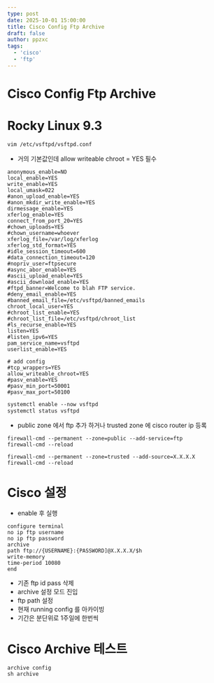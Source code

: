 ```yaml
---
type: post
date: 2025-10-01 15:00:00
title: Cisco Config Ftp Archive
draft: false
author: ppzxc
tags:
  - 'cisco'
  - 'ftp'
---
```


# Cisco Config Ftp Archive

# Rocky Linux 9.3

```makefile
vim /etc/vsftpd/vsftpd.conf
```

- 거의 기본값인데 allow writeable chroot = YES 필수

```
anonymous_enable=NO
local_enable=YES
write_enable=YES
local_umask=022
#anon_upload_enable=YES
#anon_mkdir_write_enable=YES
dirmessage_enable=YES
xferlog_enable=YES
connect_from_port_20=YES
#chown_uploads=YES
#chown_username=whoever
xferlog_file=/var/log/xferlog
xferlog_std_format=YES
#idle_session_timeout=600
#data_connection_timeout=120
#nopriv_user=ftpsecure
#async_abor_enable=YES
#ascii_upload_enable=YES
#ascii_download_enable=YES
#ftpd_banner=Welcome to blah FTP service.
#deny_email_enable=YES
#banned_email_file=/etc/vsftpd/banned_emails
chroot_local_user=YES
#chroot_list_enable=YES
#chroot_list_file=/etc/vsftpd/chroot_list
#ls_recurse_enable=YES
listen=YES
#listen_ipv6=YES
pam_service_name=vsftpd
userlist_enable=YES

# add config
#tcp_wrappers=YES
allow_writeable_chroot=YES
#pasv_enable=YES
#pasv_min_port=50001
#pasv_max_port=50100
```

```makefile
systemctl enable --now vsftpd
systemctl status vsftpd
```

- public zone 에서 ftp 추가 하거나 trusted zone 에 cisco router ip 등록

```
firewall-cmd --permanent --zone=public --add-service=ftp
firewall-cmd --reload
```

```
firewall-cmd --permanent --zone=trusted --add-source=X.X.X.X
firewall-cmd --reload
```

# Cisco 설정

- enable 후 실행

```
configure terminal
no ip ftp username
no ip ftp password
archive
path ftp://{USERNAME}:{PASSWORD]@X.X.X.X/$h
write-memory
time-period 10080
end
```

- 기존 ftp id pass 삭제
- archive 설정 모드 진입
- ftp path 설정
- 현재 running config 를 아카이빙
- 기간은 분단위로 1주일에 한번씩

# Cisco Archive 테스트

```
archive config
sh archive
```